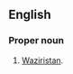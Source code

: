 ==English==
{{wikipedia}}

===Proper noun===
{{en-proper noun}}

# {{informal|idiomatic|offensive}} [[Waziristan]].